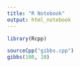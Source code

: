 ```yaml
---
title: "R Notebook"
output: html_notebook
---
```


```r
library(Rcpp)

sourceCpp("gibbs.cpp")
gibbs(100, 10)
```

